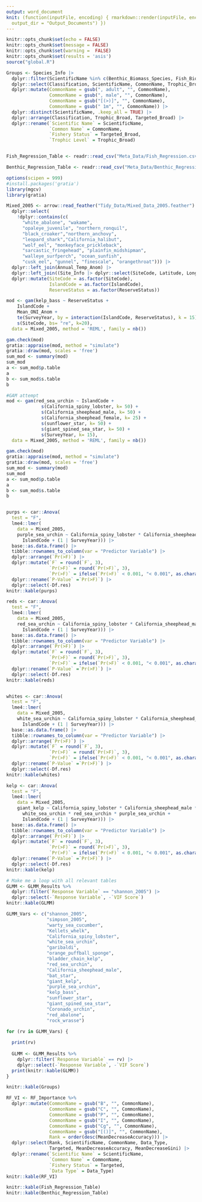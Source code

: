 ```yaml
---
output: word_document
knit: (function(inputFile, encoding) { rmarkdown::render(inputFile, encoding = encoding,
  output_dir = "Output_Documents") })
---
```


```r
knitr::opts_chunk$set(echo = FALSE)
knitr::opts_chunk$set(message = FALSE)
knitr::opts_chunk$set(warning =  FALSE)
knitr::opts_chunk$set(results = 'asis')
source("global.R")

Groups <- Species_Info |> 
  dplyr::filter(ScientificName %in% c(Benthic_Biomass_Species, Fish_Biomass_Species)) |> 
  dplyr::select(Classification, ScientificName, CommonName, Trophic_Broad, Targeted_Broad) |> 
  dplyr::mutate(CommonName = gsub(", adult", "", CommonName),
                CommonName = gsub(", male", "", CommonName),
                CommonName = gsub("[(>)]", "", CommonName),
                CommonName = gsub(" 1m", "", CommonName)) |> 
  dplyr::distinct(ScientificName, .keep_all = TRUE) |> 
  dplyr::arrange(Classification, Trophic_Broad, Targeted_Broad) |> 
  dplyr::rename(`Scientific Name` = ScientificName, 
                `Common Name` = CommonName, 
                `Fishery Status` = Targeted_Broad, 
                `Trophic Level` = Trophic_Broad)


Fish_Regression_Table <- readr::read_csv("Meta_Data/Fish_Regression.csv")

Benthic_Regression_Table <- readr::read_csv("Meta_Data/Benthic_Regression.csv")
```

``` r

options(scipen = 999)
#install.packages('gratia')
library(mgcv)
library(gratia)

Mixed_2005 <- arrow::read_feather("Tidy_Data/Mixed_Data_2005.feather") |> 
  dplyr::select(
    !dplyr::contains(c(
      "white_abalone", "wakame",
      "opaleye_juvenile", "northern_ronquil",
      "black_croaker","northern_anchovy",
      "leopard_shark","California_halibut",
      "wolf_eel", "monkeyface_prickleback",
      "sarcastic_fringehead", "plainfin_midshipman",
      "walleye_surfperch", "ocean_sunfish",
      "cusk_eel", "gunnel", "finescale", "orangethroat"))) |>
  dplyr::left_join(Annual_Temp_Anom) |> 
  dplyr::left_join((Site_Info |> dplyr::select(SiteCode, Latitude, Longitude))) |>
  dplyr::mutate(SiteCode = as.factor(SiteCode),
                IslandCode = as.factor(IslandCode),
                ReserveStatus = as.factor(ReserveStatus))

mod <- gam(kelp_bass ~ ReserveStatus +
    IslandCode + 
    Mean_ONI_Anom +
    te(SurveyYear, by = interaction(IslandCode, ReserveStatus), k = 15) + 
    s(SiteCode, bs= "re", k=20),
  data = Mixed_2005, method = 'REML', family = nb())

gam.check(mod)
gratia::appraise(mod, method = "simulate")
gratia::draw(mod, scales = 'free')
sum_mod <- summary(mod)
sum_mod
a <- sum_mod$p.table
a
b <- sum_mod$s.table
b


```


```r


#GAM attempt
mod <- gam(red_sea_urchin ~ IslandCode +
             s(California_spiny_lobster, k= 50) +
             s(California_sheephead_male, k= 50) +
             s(California_sheephead_female, k= 25) +
             s(sunflower_star, k= 50) +
             s(giant_spined_sea_star, k= 50) +
             s(SurveyYear, k= 15),
  data = Mixed_2005, method = 'REML', family = nb())

gam.check(mod)
gratia::appraise(mod, method = "simulate")
gratia::draw(mod, scales = 'free')
sum_mod <- summary(mod)
sum_mod
a <- sum_mod$p.table
a
b <- sum_mod$s.table
b


purps <- car::Anova(
  test = "F",
  lme4::lmer(
    data = Mixed_2005,
    purple_sea_urchin ~ California_spiny_lobster * California_sheephead_male * California_sheephead_female * sunflower_star * giant_spined_sea_star + 
      IslandCode + (1 | SurveyYear))) |> 
  base::as.data.frame() |> 
  tibble::rownames_to_column(var = "Predictor Variable") |> 
  dplyr::arrange(`Pr(>F)`) |> 
  dplyr::mutate(`F` = round(`F`, 3),
                `Pr(>F)` = round(`Pr(>F)`, 3),
                `Pr(>F)` = ifelse(`Pr(>F)` < 0.001, "< 0.001", as.character(`Pr(>F)`))) |> 
  dplyr::rename(`P-Value` =`Pr(>F)`) |> 
  dplyr::select(-Df.res)
knitr::kable(purps)

reds <- car::Anova(
  test = "F",
  lme4::lmer(
    data = Mixed_2005,
    red_sea_urchin ~ California_spiny_lobster * California_sheephead_male * California_sheephead_female * sunflower_star * giant_spined_sea_star + 
      IslandCode + (1 | SurveyYear))) |> 
  base::as.data.frame() |> 
  tibble::rownames_to_column(var = "Predictor Variable") |> 
  dplyr::arrange(`Pr(>F)`) |> 
  dplyr::mutate(`F` = round(`F`, 3),
                `Pr(>F)` = round(`Pr(>F)`, 3),
                `Pr(>F)` = ifelse(`Pr(>F)` < 0.001, "< 0.001", as.character(`Pr(>F)`))) |> 
  dplyr::rename(`P-Value` =`Pr(>F)`) |> 
  dplyr::select(-Df.res)
knitr::kable(reds)


whites <- car::Anova(
  test = "F",
  lme4::lmer(
    data = Mixed_2005,
    white_sea_urchin ~ California_spiny_lobster * California_sheephead_male * California_sheephead_female * sunflower_star * giant_spined_sea_star + 
      IslandCode + (1 | SurveyYear))) |> 
  base::as.data.frame() |> 
  tibble::rownames_to_column(var = "Predictor Variable") |> 
  dplyr::arrange(`Pr(>F)`) |> 
  dplyr::mutate(`F` = round(`F`, 3),
                `Pr(>F)` = round(`Pr(>F)`, 3),
                `Pr(>F)` = ifelse(`Pr(>F)` < 0.001, "< 0.001", as.character(`Pr(>F)`))) |> 
  dplyr::rename(`P-Value` =`Pr(>F)`) |> 
  dplyr::select(-Df.res)
knitr::kable(whites)

kelp <- car::Anova(
  test = "F",
  lme4::lmer(
    data = Mixed_2005,
    giant_kelp ~ California_spiny_lobster * California_sheephead_male * California_sheephead_female * sunflower_star * giant_spined_sea_star + 
      white_sea_urchin * red_sea_urchin * purple_sea_urchin +
      IslandCode + (1 | SurveyYear))) |> 
  base::as.data.frame() |> 
  tibble::rownames_to_column(var = "Predictor Variable") |> 
  dplyr::arrange(`Pr(>F)`) |> 
  dplyr::mutate(`F` = round(`F`, 3),
                `Pr(>F)` = round(`Pr(>F)`, 3),
                `Pr(>F)` = ifelse(`Pr(>F)` < 0.001, "< 0.001", as.character(`Pr(>F)`))) |> 
  dplyr::rename(`P-Value` =`Pr(>F)`) |> 
  dplyr::select(-Df.res)
knitr::kable(kelp)

```

```r
# Make me a loop with all relevant tables
GLMM <- GLMM_Results %>% 
  dplyr::filter(`Response Variable` == "shannon_2005") |> 
  dplyr::select(-`Response Variable`, -`VIF Score`)
knitr::kable(GLMM)
```

```r
GLMM_Vars <- c("shannon_2005",
               "simpson_2005",
               "warty_sea_cucumber",
               "Kellets_whelk",
               "California_spiny_lobster",
               "white_sea_urchin",
               "garibaldi",
               "orange_puffball_sponge",
               "bladder_chain_kelp",
               "red_sea_urchin",
               "California_sheephead_male",
               "bat_star",
               "giant_kelp",
               "purple_sea_urchin",
               "kelp_bass",
               "sunflower_star",
               "giant_spined_sea_star",
               "Coronado_urchin",
               "red_abalone",
               "rock_wrasse")

for (rv in GLMM_Vars) {
  
  print(rv)
  
  GLMM <- GLMM_Results %>% 
    dplyr::filter(`Response Variable` == rv) |> 
    dplyr::select(-`Response Variable`, -`VIF Score`)
  print(knitr::kable(GLMM))
}
```

```r
knitr::kable(Groups)
```

```r
RF_VI <- RF_Importance %>%  
  dplyr::mutate(CommonName = gsub("B", "", CommonName),
                CommonName = gsub("C", "", CommonName),
                CommonName = gsub("P", "", CommonName),
                CommonName = gsub("I", "", CommonName),
                CommonName = gsub("Cg", "", CommonName),
                CommonName = gsub("[()]", "", CommonName),
                Rank = order(desc(MeanDecreaseAccuracy))) |> 
  dplyr::select(Rank, ScientificName, CommonName, Data_Type, 
                Targeted, MeanDecreaseAccuracy, MeanDecreaseGini) |> 
  dplyr::rename(`Scientific Name` = ScientificName, 
                `Common Name` = CommonName, 
                `Fishery Status` = Targeted, 
                `Data Type` = Data_Type)
knitr::kable(RF_VI)
```

```r
knitr::kable(Fish_Regression_Table) 
knitr::kable(Benthic_Regression_Table) 
```





